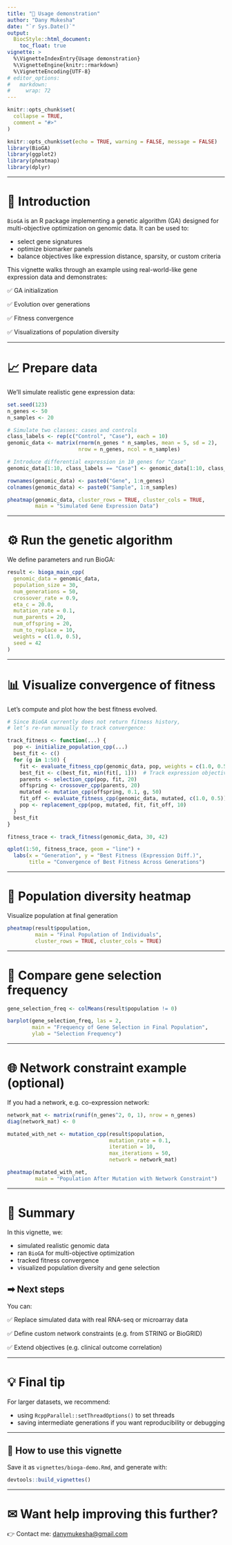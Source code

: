 ---
title: "📄 Usage demonstration"
author: "Dany Mukesha"
date: "`r Sys.Date()`"
output: 
  BiocStyle::html_document: 
    toc_float: true
vignette: >
  %\VignetteIndexEntry{Usage demonstration}
  %\VignetteEngine{knitr::rmarkdown}
  %\VignetteEncoding{UTF-8}
# editor_options: 
#   markdown: 
#     wrap: 72
---

```{r, include = FALSE}
knitr::opts_chunk$set(
  collapse = TRUE,
  comment = "#>"
)
```

```{r setup, include=FALSE}
knitr::opts_chunk$set(echo = TRUE, warning = FALSE, message = FALSE)
library(BioGA)
library(ggplot2)
library(pheatmap)
library(dplyr)
```

------------------------------------------------------------------------

# 🔬 **Introduction**

`BioGA` is an R package implementing a genetic algorithm (GA) designed
for multi-objective optimization on genomic data. It can be used to:

-   select gene signatures
-   optimize biomarker panels
-   balance objectives like expression distance, sparsity, or custom
    criteria

This vignette walks through an example using real-world-like gene
expression data and demonstrates:

✅ GA initialization

✅ Evolution over generations

✅ Fitness convergence

✅ Visualizations of population diversity

------------------------------------------------------------------------

# 📈 **Prepare data**

We’ll simulate realistic gene expression data:

```{r}
set.seed(123)
n_genes <- 50
n_samples <- 20

# Simulate two classes: cases and controls
class_labels <- rep(c("Control", "Case"), each = 10)
genomic_data <- matrix(rnorm(n_genes * n_samples, mean = 5, sd = 2), 
                       nrow = n_genes, ncol = n_samples)

# Introduce differential expression in 10 genes for "Case"
genomic_data[1:10, class_labels == "Case"] <- genomic_data[1:10, class_labels == "Case"] + 3

rownames(genomic_data) <- paste0("Gene", 1:n_genes)
colnames(genomic_data) <- paste0("Sample", 1:n_samples)

pheatmap(genomic_data, cluster_rows = TRUE, cluster_cols = TRUE, 
         main = "Simulated Gene Expression Data")
```

------------------------------------------------------------------------

# ⚙ **Run the genetic algorithm**

We define parameters and run BioGA:

```{r}
result <- bioga_main_cpp(
  genomic_data = genomic_data,
  population_size = 30,
  num_generations = 50,
  crossover_rate = 0.9,
  eta_c = 20.0,
  mutation_rate = 0.1,
  num_parents = 20,
  num_offspring = 20,
  num_to_replace = 10,
  weights = c(1.0, 0.5),
  seed = 42
)
```

------------------------------------------------------------------------

# 📊 **Visualize convergence of fitness**

Let’s compute and plot how the best fitness evolved.

```{r}
# Since BioGA currently does not return fitness history,
# let’s re-run manually to track convergence:

track_fitness <- function(...) {
  pop <- initialize_population_cpp(...)
  best_fit <- c()
  for (g in 1:50) {
    fit <- evaluate_fitness_cpp(genomic_data, pop, weights = c(1.0, 0.5))
    best_fit <- c(best_fit, min(fit[, 1]))  # Track expression objective
    parents <- selection_cpp(pop, fit, 20)
    offspring <- crossover_cpp(parents, 20)
    mutated <- mutation_cpp(offspring, 0.1, g, 50)
    fit_off <- evaluate_fitness_cpp(genomic_data, mutated, c(1.0, 0.5))
    pop <- replacement_cpp(pop, mutated, fit, fit_off, 10)
  }
  best_fit
}

fitness_trace <- track_fitness(genomic_data, 30, 42)

qplot(1:50, fitness_trace, geom = "line") +
  labs(x = "Generation", y = "Best Fitness (Expression Diff.)", 
       title = "Convergence of Best Fitness Across Generations")
```

------------------------------------------------------------------------

# 🎨 **Population diversity heatmap**

Visualize population at final generation

```{r}
pheatmap(result$population, 
         main = "Final Population of Individuals",
         cluster_rows = TRUE, cluster_cols = TRUE)
```

------------------------------------------------------------------------

# 🧬 **Compare gene selection frequency**

```{r}
gene_selection_freq <- colMeans(result$population != 0)

barplot(gene_selection_freq, las = 2, 
        main = "Frequency of Gene Selection in Final Population",
        ylab = "Selection Frequency")
```

------------------------------------------------------------------------

# 🌐 **Network constraint example (optional)**

If you had a network, e.g. co-expression network:

```{r}
network_mat <- matrix(runif(n_genes^2, 0, 1), nrow = n_genes)
diag(network_mat) <- 0

mutated_with_net <- mutation_cpp(result$population, 
                                 mutation_rate = 0.1, 
                                 iteration = 10, 
                                 max_iterations = 50, 
                                 network = network_mat)

pheatmap(mutated_with_net, 
         main = "Population After Mutation with Network Constraint")
```

------------------------------------------------------------------------

# 📌 **Summary**

In this vignette, we:

-   simulated realistic genomic data
-   ran `BioGA` for multi-objective optimization
-   tracked fitness convergence
-   visualized population diversity and gene selection

## ➡ Next steps

You can:

✅ Replace simulated data with real RNA-seq or microarray data

✅ Define custom network constraints (e.g. from STRING or BioGRID)

✅ Extend objectives (e.g. clinical outcome correlation)

------------------------------------------------------------------------

# 💡 **Final tip**

For larger datasets, we recommend:

-   using `RcppParallel::setThreadOptions()` to set threads
-   saving intermediate generations if you want reproducibility or
    debugging

------------------------------------------------------------------------

## 📁 **How to use this vignette**

Save it as `vignettes/bioga-demo.Rmd`, and generate with:

``` r
devtools::build_vignettes()
```

------------------------------------------------------------------------

# ✉ **Want help improving this further?**

👉 Contact me:
[danymukesha\@gmail.com](mailto:danymukesha@gmail.com){.email}
